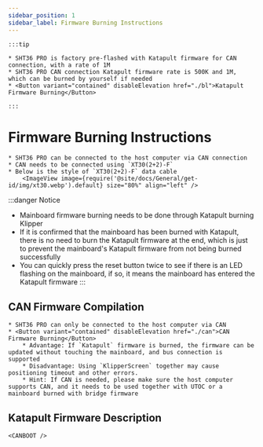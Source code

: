 ```yaml
---
sidebar_position: 1
sidebar_label: Firmware Burning Instructions
---
```







    :::tip

    * SHT36 PRO is factory pre-flashed with Katapult firmware for CAN connection, with a rate of 1M
    * SHT36 PRO CAN connection Katapult firmware rate is 500K and 1M, which can be burned by yourself if needed
    * <Button variant="contained" disableElevation href="./bl">Katapult Firmware Burning</Button>

    :::

# Firmware Burning Instructions

    * SHT36 PRO can be connected to the host computer via CAN connection
    * CAN needs to be connected using `XT30(2+2)-F`
    * Below is the style of `XT30(2+2)-F` data cable
        <ImageView image={require('@site/docs/General/get-id/img/xt30.webp').default} size="80%" align="left" />

:::danger Notice
* Mainboard firmware burning needs to be done through Katapult burning Klipper
* If it is confirmed that the mainboard has been burned with Katapult, there is no need to burn the Katapult firmware at the end, which is just to prevent the mainboard's Katapult firmware from not being burned successfully
* You can quickly press the reset button twice to see if there is an LED flashing on the mainboard, if so, it means the mainboard has entered the Katapult firmware
:::

## CAN Firmware Compilation

    * SHT36 PRO can only be connected to the host computer via CAN
    * <Button variant="contained" disableElevation href="./can">CAN Firmware Burning</Button>
        * Advantage: If `Katapult` firmware is burned, the firmware can be updated without touching the mainboard, and bus connection is supported
        * Disadvantage: Using `KlipperScreen` together may cause positioning timeout and other errors.
        * Hint: If CAN is needed, please make sure the host computer supports CAN, and it needs to be used together with UTOC or a mainboard burned with bridge firmware

## Katapult Firmware Description
    
    <CANBOOT />
